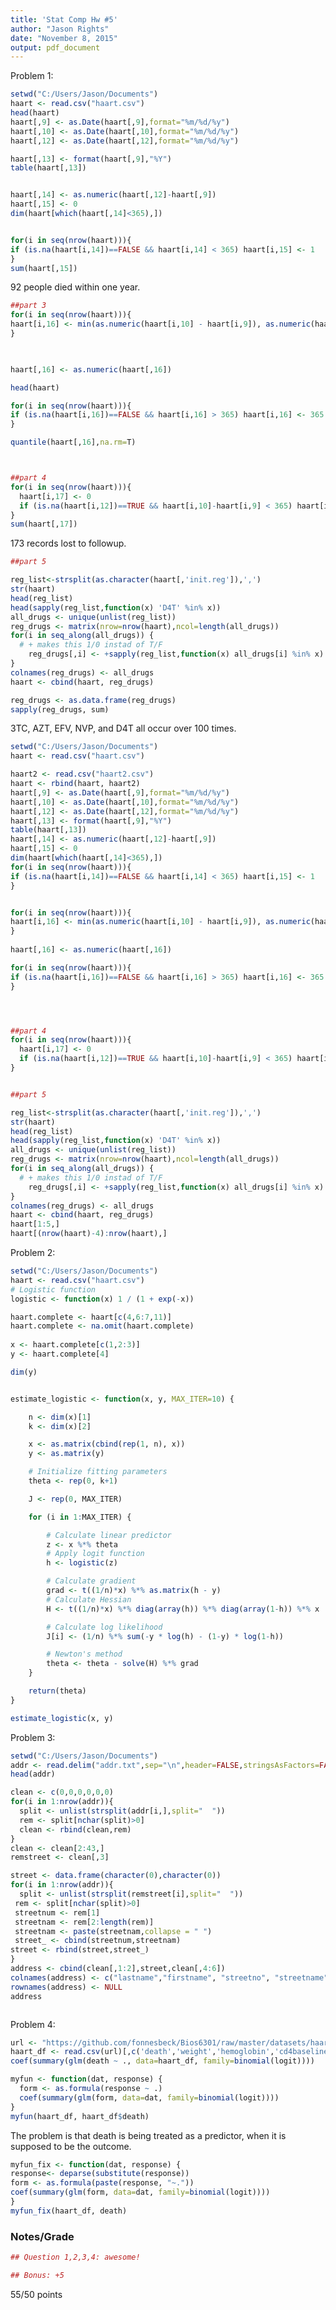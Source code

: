 ```yaml
---
title: 'Stat Comp Hw #5'
author: "Jason Rights"
date: "November 8, 2015"
output: pdf_document
---
```


Problem 1:  

```r
setwd("C:/Users/Jason/Documents")
haart <- read.csv("haart.csv")
head(haart)
haart[,9] <- as.Date(haart[,9],format="%m/%d/%y")
haart[,10] <- as.Date(haart[,10],format="%m/%d/%y")
haart[,12] <- as.Date(haart[,12],format="%m/%d/%y")

haart[,13] <- format(haart[,9],"%Y")
table(haart[,13])


haart[,14] <- as.numeric(haart[,12]-haart[,9])
haart[,15] <- 0
dim(haart[which(haart[,14]<365),])


for(i in seq(nrow(haart))){
if (is.na(haart[i,14])==FALSE && haart[i,14] < 365) haart[i,15] <- 1
}
sum(haart[,15])

```

92 people died within one year.  

```r

##part 3
for(i in seq(nrow(haart))){
haart[i,16] <- min(as.numeric(haart[i,10] - haart[i,9]), as.numeric(haart[i,12] - haart[i,9]),na.rm=T)
}
  


haart[,16] <- as.numeric(haart[,16])

head(haart)

for(i in seq(nrow(haart))){
if (is.na(haart[i,16])==FALSE && haart[i,16] > 365) haart[i,16] <- 365
}

quantile(haart[,16],na.rm=T)



##part 4
for(i in seq(nrow(haart))){
  haart[i,17] <- 0
  if (is.na(haart[i,12])==TRUE && haart[i,10]-haart[i,9] < 365) haart[i,17] <- 1 
}
sum(haart[,17])
```

173 records lost to followup.  

```r

##part 5

reg_list<-strsplit(as.character(haart[,'init.reg']),',')
str(haart)
head(reg_list)
head(sapply(reg_list,function(x) 'D4T' %in% x))
all_drugs <- unique(unlist(reg_list))
reg_drugs <- matrix(nrow=nrow(haart),ncol=length(all_drugs))
for(i in seq_along(all_drugs)) {
  # + makes this 1/0 instad of T/F
    reg_drugs[,i] <- +sapply(reg_list,function(x) all_drugs[i] %in% x)
}
colnames(reg_drugs) <- all_drugs
haart <- cbind(haart, reg_drugs)

reg_drugs <- as.data.frame(reg_drugs)
sapply(reg_drugs, sum)
```

3TC, AZT, EFV, NVP, and D4T all occur over 100 times.  

```r

setwd("C:/Users/Jason/Documents")
haart <- read.csv("haart.csv")

haart2 <- read.csv("haart2.csv")
haart <- rbind(haart, haart2)
haart[,9] <- as.Date(haart[,9],format="%m/%d/%y")
haart[,10] <- as.Date(haart[,10],format="%m/%d/%y")
haart[,12] <- as.Date(haart[,12],format="%m/%d/%y")
haart[,13] <- format(haart[,9],"%Y")
table(haart[,13])
haart[,14] <- as.numeric(haart[,12]-haart[,9])
haart[,15] <- 0
dim(haart[which(haart[,14]<365),])
for(i in seq(nrow(haart))){
if (is.na(haart[i,14])==FALSE && haart[i,14] < 365) haart[i,15] <- 1
}


for(i in seq(nrow(haart))){
haart[i,16] <- min(as.numeric(haart[i,10] - haart[i,9]), as.numeric(haart[i,12] - haart[i,9]),na.rm=T)
}
  
haart[,16] <- as.numeric(haart[,16])

for(i in seq(nrow(haart))){
if (is.na(haart[i,16])==FALSE && haart[i,16] > 365) haart[i,16] <- 365
}




##part 4
for(i in seq(nrow(haart))){
  haart[i,17] <- 0
  if (is.na(haart[i,12])==TRUE && haart[i,10]-haart[i,9] < 365) haart[i,17] <- 1 
}


##part 5

reg_list<-strsplit(as.character(haart[,'init.reg']),',')
str(haart)
head(reg_list)
head(sapply(reg_list,function(x) 'D4T' %in% x))
all_drugs <- unique(unlist(reg_list))
reg_drugs <- matrix(nrow=nrow(haart),ncol=length(all_drugs))
for(i in seq_along(all_drugs)) {
  # + makes this 1/0 instad of T/F
    reg_drugs[,i] <- +sapply(reg_list,function(x) all_drugs[i] %in% x)
}
colnames(reg_drugs) <- all_drugs
haart <- cbind(haart, reg_drugs)
haart[1:5,]
haart[(nrow(haart)-4):nrow(haart),]

```


Problem 2:  

```r
setwd("C:/Users/Jason/Documents")
haart <- read.csv("haart.csv")
# Logistic function
logistic <- function(x) 1 / (1 + exp(-x))

haart.complete <- haart[c(4,6:7,11)]
haart.complete <- na.omit(haart.complete)
  
x <- haart.complete[c(1,2:3)]
y <- haart.complete[4]

dim(y)


estimate_logistic <- function(x, y, MAX_ITER=10) {

    n <- dim(x)[1]
    k <- dim(x)[2]

    x <- as.matrix(cbind(rep(1, n), x))
    y <- as.matrix(y)

    # Initialize fitting parameters
    theta <- rep(0, k+1)

    J <- rep(0, MAX_ITER)

    for (i in 1:MAX_ITER) {

        # Calculate linear predictor
        z <- x %*% theta
        # Apply logit function
        h <- logistic(z)

        # Calculate gradient
        grad <- t((1/n)*x) %*% as.matrix(h - y)
        # Calculate Hessian
        H <- t((1/n)*x) %*% diag(array(h)) %*% diag(array(1-h)) %*% x

        # Calculate log likelihood
        J[i] <- (1/n) %*% sum(-y * log(h) - (1-y) * log(1-h))

        # Newton's method
        theta <- theta - solve(H) %*% grad
    }

    return(theta)
}

estimate_logistic(x, y)


```

Problem 3:  

```r
setwd("C:/Users/Jason/Documents")
addr <- read.delim("addr.txt",sep="\n",header=FALSE,stringsAsFactors=FALSE)
head(addr)

clean <- c(0,0,0,0,0,0)
for(i in 1:nrow(addr)){
  split <- unlist(strsplit(addr[i,],split="  "))
  rem <- split[nchar(split)>0]
  clean <- rbind(clean,rem)
}
clean <- clean[2:43,]
remstreet <- clean[,3]

street <- data.frame(character(0),character(0))
for(i in 1:nrow(addr)){
  split <- unlist(strsplit(remstreet[i],split="  "))
 rem <- split[nchar(split)>0]
 streetnum <- rem[1]
 streetnam <- rem[2:length(rem)]
 streetnam <- paste(streetnam,collapse = " ")
 street_ <- cbind(streetnum,streetnam)
street <- rbind(street,street_)
}
address <- cbind(clean[,1:2],street,clean[,4:6])
colnames(address) <- c("lastname","firstname", "streetno", "streetname", "city", "state", "zip")
rownames(address) <- NULL
address 



```


Problem 4:  

```r
url <- "https://github.com/fonnesbeck/Bios6301/raw/master/datasets/haart.csv"
haart_df <- read.csv(url)[,c('death','weight','hemoglobin','cd4baseline')]
coef(summary(glm(death ~ ., data=haart_df, family=binomial(logit))))

myfun <- function(dat, response) {
  form <- as.formula(response ~ .)
  coef(summary(glm(form, data=dat, family=binomial(logit))))
}
myfun(haart_df, haart_df$death)

```

The problem is that death is being treated as a predictor, when it is supposed to be the outcome.  

```r
myfun_fix <- function(dat, response) {
response<- deparse(substitute(response))
form <- as.formula(paste(response, "~."))
coef(summary(glm(form, data=dat, family=binomial(logit))))
}
myfun_fix(haart_df, death)

```



### Notes/Grade ###
```r
## Question 1,2,3,4: awesome!

## Bonus: +5 

```

55/50 points
